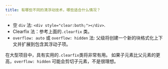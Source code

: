 ```yaml
---
title: 有哪些不同的清浮动技术，哪些适合什么情况？
---
```


-   空 `div` 法: `<div style="clear:both;"></div>`.
-   Clearfix 法：参考上面的`.clearfix` 类。
-   `overflow: auto` 或 `overflow: hidden` 法: 父级将创建一个新的块格式化上下文并扩展到包含其浮动子项。

在大型项目中，具有实用的`.clearfix`类将非常有用。 如果子元素比父元素的更高，`overflow: hidden` 可能会剪切子元素，不是很理想。
